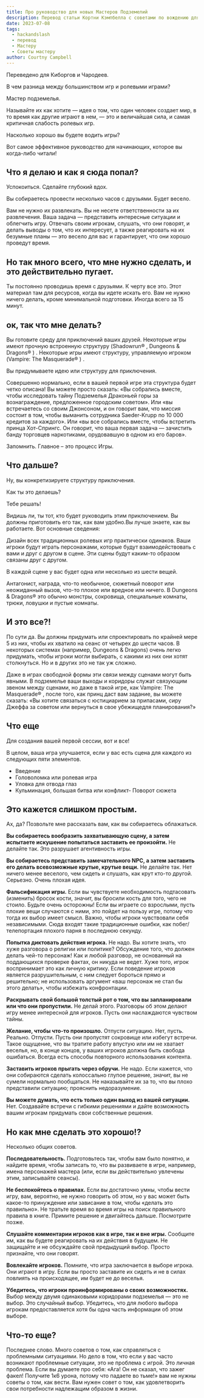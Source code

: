 ```yaml
---
title: Про руководство для новых Мастеров Подземелий
description: Перевод статьи Кортни Кэмпбелла с советами по вождению для новых мастеров
date: 2023-07-08
tags:
  - hackandslash
  - перевод
  - Мастеру
  - Советы мастеру
author: Courtny Campbell
---
```


Переведено для Киборгов и Чародеев.

В чем разница между большинством игр и ролевыми играми?

Мастер подземелья.

Называйте их как хотите — идея о том, что один человек создает мир, в то время как другие играют в нем, — это и величайшая сила, и самая критичная слабость ролевых игр.

Насколько хорошо вы будете водить игры?

Вот самое эффективное руководство для начинающих, которое вы когда-либо читали!

## Что я делаю и как я сюда попал?

Успокоиться. Сделайте глубокий вдох.

Вы собираетесь провести несколько часов с друзьями. Будет весело.

Вам не нужно их развлекать. Вы не несете ответственности за их развлечения. Ваша задача — представить интересные ситуации и облегчить игру. Отвечать своим игрокам, слушать, что они говорят, и делать выводы о том, что их интересует, а также реагировать на их безумные планы — это весело для вас и гарантирует, что они хорошо проведут время.

## Но так много всего, что мне нужно сделать, и это действительно пугает.

Ты постоянно проводишь время с друзьями. К черту все это. Этот материал там для ресурсов, когда вы идете искать его. Вам не нужно ничего делать, кроме минимальной подготовки. Иногда всего за 15 минут.

## ок, так что мне делать?

Вы готовите среду для приключений ваших друзей. Некоторые игры имеют прочную встроенную структуру (Shadowrun® , Dungeons & Dragons® ) . Некоторые игры имеют структуру, управляемую игроком (Vampire: The Masquerade® ) .

Вы придумываете идею или структуру для приключения.

Совершенно нормально, если в вашей первой игре эта структура будет четко описана! Вы можете просто сказать: «Вы собрались вместе, чтобы исследовать тайну Подземелья Драконьей горы за вознаграждение, предложенное городским советом». Или «вы встречаетесь со своим Джонсоном, и он говорит вам, что миссия состоит в том, чтобы выманить сотрудника Saeder-Krupp по 10 000 кредитов за каждого». Или «вы все собрались вместе, чтобы встретить принца Хот-Спрингс. Он говорит, что ваша первая задача — зачистить банду торговцев наркотиками, орудовавшую в одном из его баров».

Запомнить. Главное – это процесс Игры.

## Что дальше?

Ну, вы конкретизируете структуру приключения.

Как ты это делаешь?

Тебе решать!

Видишь ли, ты тот, кто будет руководить этим приключением. Вы должны приготовить его так, как вам удобно.Вы лучше знаете, как вы работаете. Вот основные сведения:

Дизайн всех традиционных ролевых игр практически одинаков. Ваши игроки будут играть персонажами, которые будут взаимодействовать с вами и друг с другом в сцене. Эти сцены будут каким-то образом связаны друг с другом.

В каждой сцене у вас будет одна или несколько из шести вещей.

Антагонист, награда, что-то необычное, сюжетный поворот или неожиданный вызов, что-то плохое или вредное или ничего. В Dungeons & Dragons® это обычно монстры, сокровища, специальные комнаты, трюки, ловушки и пустые комнаты.

## И это все?!

По сути да. Вы должны придумать или спроектировать по крайней мере 5 из них, чтобы их хватило на сеанс от четырех до шести часов. В некоторых системах (например, Dungeons & Dragons) очень легко придумать, чтобы игроки могли выбирать, с какими из них они хотят столкнуться. Но и в других это не так уж сложно.

Даже в играх свободной формы эти связи между сценами могут быть явными. В подземелье ваши выходы и коридоры служат связующим звеном между сценами, но даже в такой игре, как Vampire: The Masquerade® , после того, как принц даст вам задание, вы можете сказать: «Вы хотите связаться с юстициарием за припасами, сиру Джеффа за советом или вернуться в свое убежищедля планирования?»

## Что еще

Для создания вашей первой сессии, вот и все!

В целом, ваша игра улучшается, если у вас есть сцена для каждого из следующих пяти элементов.

- Введение
- Головоломка или ролевая игра
- Уловка для отвода глаз
- Кульминация, большая битва или конфликт- Поворот сюжета
    
## Это кажется слишком простым.
    
Ах, да? Позвольте мне рассказать вам, как вы собираетесь облажаться.
    
**Вы собираетесь вообразить захватывающую сцену, а затем испытаете искушение попытаться заставить ее произойти.** Не делайте так. Это разрушает агентивность игры.
    
**Вы собираетесь представить замечательного NPC, а затем заставить его делать всевозможные крутые, крутые вещи.** Не делайте так. Нет ничего менее веселого, чем сидеть и слушать, как крут кто-то другой. Серьезно. Очень плохая идея.
    
**Фальсификация игры.** Если вы чувствуете необходимость подтасовать (изменить) бросок кости, значит, вы бросили кость для того, чего не стоило. Будьте очень осторожны! Если вы играете со взрослыми, пусть плохие вещи случаются с ними, это пойдет на пользу игре, потому что тогда их выбор имеет смысл. Важно, чтобы игроки чувствовали себя независимыми. Сюда входят такие традиционные ошибки, как побег/телепортация плохого парня в последнюю секунду.
    
**Попытка диктовать действия игрока.** Не надо. Вы хотите знать, что хуже разговора о религии или политике? Обсуждение того, что должен делать чей-то персонаж! Как и любой разговор, не основанный на поддающихся проверке фактах, он никуда не ведет. Хуже того, игрок воспринимает это как личную критику. Если поведение игроков является разрушительным, с ним следует бороться прямо и решительно; не использовать аргумент «ваш персонаж не стал бы этого делать», чтобы избежать конфронтации.
    
**Раскрывать свой большой толстый рот о том, что вы запланировали или что они пропустили.** Не делай этого. Разговоры об этом делают игру менее интересной для игроков. Пусть они наслаждаются чувством тайны.
    
**Желание, чтобы что-то произошло.** Отпусти ситуацию. Нет, пусть. Реально. Отпусти. Пусть они пропустят сокровище или избегут встречи. Такое ощущение, что вы тратите работу впустую или им не хватает веселья, но, в конце концов, у ваших игроков должна быть свобода ошибаться. Всегда есть способы повторного использования контента.
    
**Заставить игроков прыгать через обручи.** Не надо. Если кажется, что они собираются сделать колоссально глупое решение, значит, вы не сумели нормально пообщаться. Не наказывайте их за то, что вы плохо представили ситуацию; прояснить недоразумение.
    
**Вы можете думать, что есть только один выход из вашей ситуации.** Нет. Создавайте встречи с гибкими решениями и дайте возможность вашим игрокам придумать свои собственные решения.
    
## Но как мне сделать это хорошо!?
    
Несколько общих советов.
    
**Последовательность.** Подготовьтесь так, чтобы вам было понятно, и найдите время, чтобы записать то, что вы развиваете в игре, например, имена персонажей мастера (или, если вы действительно увлечены этим, записывайте сеансы).
    
**Не беспокойтесь о правилах.** Если вы достаточно умны, чтобы вести игру, вам, вероятно, не нужно говорить об этом, но у вас может быть какое-то принуждение или зависание в том, чтобы «делать это правильно». Не тратьте время во время игры на поиск правильного правила в книге. Примите решение и двигайтесь дальше. Посмотрите позже.
    
**Слушайте комментарии игроков как в игре, так и вне игры.** Сообщите им, как вы будете реагировать на их действия в будущем. Не защищайте и не обсуждайте свой предыдущий выбор. Просто признайте, что они говорят.
    
**Вовлекайте игроков.** Помните, что игра заключается в выборе игрока. Они играют в игру. Если вы просто заставите их сидеть и не в силах повлиять на происходящее, им будет не до веселья.
    
**Убедитесь, что игроки проинформированы о своих возможностях.** Выбор между двумя одинаковыми коридорами подземелья — это не выбор. Это случайный выбор. Убедитесь, что для любого выбора игрокам предоставляется хотя бы одна часть информации об этом выборе.
    
## Что-то еще?

Последнее слово. Много советов о том, как справляться с проблемными ситуациями. Но дело в том, что если у вас часто возникают проблемные ситуации, это не проблема с игрой. Это личная проблема. Если вы думаете про себя: «Ага! Он не сказал, что зажег факел! Получите 1к6 урона, потому что падаете во тьме!» вам не нужны советы о том, как вести. Вам нужен совет о том, как удовлетворить свои потребности надлежащим образом в жизни.
  